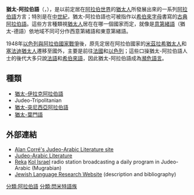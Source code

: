 {{Infobox Language
|name='''猶太-阿拉伯語'''
|nativename='''ערבית יהודית'''<br /> '''عربية يهودية'''
|familycolor=Afro-Asiatic
|states=[[以色列|以色列]]、[[黎巴嫩|黎巴嫩]]、[[葉門|葉門]]、[[摩洛哥|摩洛哥]]、[[美國|美國]]等
|speakers= 確切使用人數不明
|fam1=[[亞非語系|亞非語系]]
|fam2=[[閃米語族|閃米語族]]
|fam3=中部閃米語
|fam4=阿拉伯語
|script= [[希伯來字母|希伯來字母]]
|agency=無
|iso2 = jrb
|iso3 = jrb
|lc1=yhd |ld1=[[猶太-伊拉克阿拉伯語|猶太-伊拉克]]
|lc2=aju |ld2=[[猶太-摩洛哥語|猶太-摩洛哥]]
|lc3=yud |ld3=Judeo-Tripolitanian
|lc4=ajt |ld4=[[猶太-突尼西亞阿拉伯語|猶太-突尼西亞]]
|lc5=jye |ld5=[[猶太-葉門語|猶太-葉門]]
}}

'''猶太-阿拉伯語'''（{{lang-ar|'''عربية يهودية'''}}，{{lang-he|'''ערבית יהודית'''}}），是以前定居在[[阿拉伯世界|阿拉伯世界]]的[[猶太人|猶太人]]所發展出來的一系列[[阿拉伯語|阿拉伯語]]方言；特別是在[[中世紀|中世紀]]，猶太-阿拉伯語也可被指作以[[希伯來字母|希伯來字母]]書寫的[[古典阿拉伯語|古典阿拉伯語]]。這些方言種類視[[猶太人|猶太人]]居在在哪一個國家而定，就像是[[意第緒語|意第緒語]]（猶太-德語）依地域不同可分作西意第緒語和東意第緒語。

1948年[[第一次中東戰爭|以色列與阿拉伯國家戰爭]]後，原先定居在阿拉伯國家的[[米茲拉希猶太人|米茲拉希猶太人]]和[[塞法迪猶太人|塞法迪猶太人]]遷移至國外，主要是前往[[法國|法國]]和[[以色列|以色列]]；這些口操猶太-阿拉伯語人士的後代大多只說[[法語|法語]]和[[希伯來語|希伯來語]]，因此猶太-阿拉伯語成為[[瀕危語言|瀕危語言]]。

== 種類 ==
*[[猶太-伊拉克阿拉伯語|猶太-伊拉克阿拉伯語]]
*Judeo-Tripolitanian
*[[猶太-突尼西亞阿拉伯語|猶太-突尼西亞阿拉伯語]]
*[[猶太-葉門語|猶太-葉門語]]

==外部連結==
*[https://web.archive.org/web/20040619231519/http://www.uwm.edu/~corre/judeo-arabic2.html Alan Corré's Judeo-Arabic Literature site]
*[https://web.archive.org/web/20070927225931/http://shekel.jct.ac.il/~green/judeo-arabic.html Judeo-Arabic Literature]
*[https://web.archive.org/web/20070323082115/http://reka.iba.org.il/ Reka] [[Kol_Israel|Kol Israel]] radio station broadcasting a daily program in Judeo-Arabic (Mugrabian)
*[http://www.jewish-languages.org/judeo-arabic.html Jewish Language Research Website] {{Wayback|url=http://www.jewish-languages.org/judeo-arabic.html |date=20170724035400 }} (description and bibliography)

{{猶太語言}}
{{阿拉伯语言}}
{{Varieties of Arabic}}
{{犹太人和犹太教}}

[[分類:阿拉伯語|分類:阿拉伯語]]
[[分類:閃米特語族|分類:閃米特語族]]{{Authority control}}